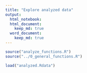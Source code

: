 ```yaml
---
title: "Explore analyzed data"
output:
  html_notebook:
  html_document:
    keep_md: true
  word_document:
    keep_md: true
---
```


```r
source("analyze_functions.R")
source("../0_general_functions.R")

load("analyzed.Rdata")

```
